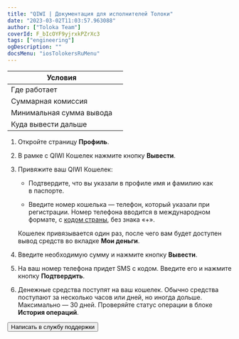 ```yaml
---
title: "QIWI | Документация для исполнителей Толоки"
date: "2023-03-02T11:03:57.963088"
author: ["Toloka Team"]
coverId: F_bIcOYF9yjrxkPZrXc3
tags: ["engineering"]
ogDescription: ""
docsMenu: "iosTolokersRuMenu"
---
```



<RuQiwiContent1/>

Условия | |
----- | -----
Где работает | <RuQiwiWalletTable4/>
Суммарная комиссия | <RuQiwiWalletTable1/>
Минимальная сумма вывода | <RuQiwiWalletTable2/>
Куда вывести дальше | <RuQiwiWalletTable3/>

<RuQiwiContent2/>

1. Откройте страницу **Профиль**.

1. В рамке с QIWI Кошелек нажмите кнопку **Вывести**.

1. Привяжите ваш QIWI Кошелек:

    - Подтвердите, что вы указали в профиле имя и фамилию как в паспорте.

    - Введите номер кошелька — телефон, который указали при регистрации. Номер телефона вводится в международном формате, с [кодом страны](https://contactpay.notion.site/Phone-numbers-codes-supported-by-QIWI-wallet-c13bca9f5ce44f20a00289e0275ce63d), без знака «+».

    Кошелек привязывается один раз, после чего вам будет доступен вывод средств во вкладке **Мои деньги**.

1. Введите необходимую сумму и нажмите кнопку **Вывести**.

1. На ваш номер телефона придет SMS с кодом. Введите его и нажмите кнопку **Подтвердить**.

1. Денежные средства поступят на ваш кошелек. Обычно средства поступают за несколько часов или дней, но иногда дольше. Максимально — 30 дней. Проверяйте статус операции в блоке **История операций**.

<RuQiwiContent3/>

<Button themeColor="light" view="default" size="l" type="link" url="../troubleshooting/troubleshooting#money_withdrawal">Написать в службу поддержки</Button>
